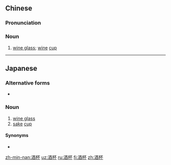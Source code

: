 ==Chinese==
{{zh-forms}}

===Pronunciation===
{{zh-pron
|m=jiǔbēi
|c=zau2 bui1
|h=pfs=chiú-pî
|mn=chiú-poe
|cat=n
}}

===Noun===
{{zh-noun}}

# [[wine glass]]; [[wine]] [[cup]]

----

==Japanese==
{{ja-kanjitab|しゅ|はい|yomi=on}}

===Alternative forms===
* {{l/ja|酒盃}}

===Noun===
{{ja-noun|しゅはい}}

# [[wine glass]]
# [[sake]] [[cup]]

====Synonyms====
* {{ja-r|杯|さかずき}}

[[zh-min-nan:酒杯]]
[[uz:酒杯]]
[[ru:酒杯]]
[[fi:酒杯]]
[[zh:酒杯]]